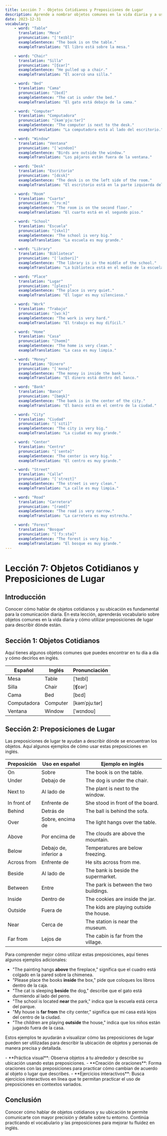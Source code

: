```yaml
---
title: Lección 7 - Objetos Cotidianos y Preposiciones de Lugar
description: Aprende a nombrar objetos comunes en la vida diaria y a usar preposiciones para describir su ubicación.
date: 2023-12-31
vocabulary:
    - word: "Table"
      translation: "Mesa"
      pronunciation: "[ˈteɪbl]"
      exampleSentence: "The book is on the table."
      exampleTranslation: "El libro está sobre la mesa."

    - word: "Chair"
      translation: "Silla"
      pronunciation: "[ʧɛər]"
      exampleSentence: "He pulled up a chair."
      exampleTranslation: "Él acercó una silla."

    - word: "Bed"
      translation: "Cama"
      pronunciation: "[bɛd]"
      exampleSentence: "The cat is under the bed."
      exampleTranslation: "El gato está debajo de la cama."

    - word: "Computer"
      translation: "Computadora"
      pronunciation: "[kəmˈpjuːtər]"
      exampleSentence: "The computer is next to the desk."
      exampleTranslation: "La computadora está al lado del escritorio."

    - word: "Window"
      translation: "Ventana"
      pronunciation: "[ˈwɪndoʊ]"
      exampleSentence: "Birds are outside the window."
      exampleTranslation: "Los pájaros están fuera de la ventana."

    - word: "Desk"
      translation: "Escritorio"
      pronunciation: "[dɛsk]"
      exampleSentence: "The desk is on the left side of the room."
      exampleTranslation: "El escritorio está en la parte izquierda del cuarto."

    - word: "Room"
      translation: "Cuarto"
      pronunciation: "[ruːm]"
      exampleSentence: "The room is on the second floor."
      exampleTranslation: "El cuarto está en el segundo piso."

    - word: "School"
      translation: "Escuela"
      pronunciation: "[skʌl]"
      exampleSentence: "The school is very big."
      exampleTranslation: "La escuela es muy grande."

    - word: "Library"
      translation: "Biblioteca"
      pronunciation: "[ˈlaɪbəri]"
      exampleSentence: "The library is in the middle of the school."
      exampleTranslation: "La biblioteca está en el medio de la escuela."

    - word: "Place"
      translation: "Lugar"
      pronunciation: "[pleɪs]"
      exampleSentence: "The place is very quiet."
      exampleTranslation: "El lugar es muy silencioso."

    - word: "Work"
      translation: "Trabajo"
      pronunciation: "[wɜːk]"
      exampleSentence: "The work is very hard."
      exampleTranslation: "El trabajo es muy difícil."

    - word: "Home"
      translation: "Casa"
      pronunciation: "[həʊm]"
      exampleSentence: "The home is very clean."
      exampleTranslation: "La casa es muy limpia."

    - word: "Money"
      translation: "Dinero"
      pronunciation: "[ˈmʌnə]"
      exampleSentence: "The money is inside the bank."
      exampleTranslation: "El dinero está dentro del banco."

    - word: "Bank"
      translation: "Banco"
      pronunciation: "[bæŋk]"
      exampleSentence: "The bank is in the center of the city."
      exampleTranslation: "El banco está en el centro de la ciudad."

    - word: "City"
      translation: "Ciudad"
      pronunciation: "[ˈsɪti]"
      exampleSentence: "The city is very big."
      exampleTranslation: "La ciudad es muy grande."

    - word: "Center"
      translation: "Centro"
      pronunciation: "[ˈsentə]"
      exampleSentence: "The center is very big."
      exampleTranslation: "El centro es muy grande."

    - word: "Street"
      translation: "Calle"
      pronunciation: "[ˈstreɪt]"
      exampleSentence: "The street is very clean."
      exampleTranslation: "La calle es muy limpia."

    - word: "Road"
      translation: "Carretera"
      pronunciation: "[rəʊd]"
      exampleSentence: "The road is very narrow."
      exampleTranslation: "La carretera es muy estrecha."

    - word: "Forest"
      translation: "Bosque"
      pronunciation: "[ˈfɔːstə]"
      exampleSentence: "The forest is very big."
      exampleTranslation: "El bosque es muy grande."
---
```


# Lección 7: Objetos Cotidianos y Preposiciones de Lugar

## Introducción

Conocer cómo hablar de objetos cotidianos y su ubicación es fundamental para la comunicación diaria. En esta lección, aprenderás vocabulario sobre objetos comunes en la vida diaria y cómo utilizar preposiciones de lugar para describir dónde están.

## Sección 1: Objetos Cotidianos

Aquí tienes algunos objetos comunes que puedes encontrar en tu día a día y cómo decirlos en inglés.

| Español     | Inglés   | Pronunciación |
| ----------- | -------- | ------------- |
| Mesa        | Table    | [ˈteɪbl]      |
| Silla       | Chair    | [ʧɛər]        |
| Cama        | Bed      | [bɛd]         |
| Computadora | Computer | [kəmˈpjuːtər] |
| Ventana     | Window   | [ˈwɪndoʊ]     |

<TextToSpeechPlayer mp3File={../assets/courses/english/_shared/lessons/lesson7/audio/daily-objects.mp3} />

## Sección 2: Preposiciones de Lugar

Las preposiciones de lugar te ayudan a describir dónde se encuentran los objetos. Aquí algunos ejemplos de cómo usar estas preposiciones en inglés.

| Preposición | Uso en español        | Ejemplo en inglés                       |
| ----------- | --------------------- | --------------------------------------- |
| On          | Sobre                 | The book is on the table.               |
| Under       | Debajo de             | The dog is under the chair.             |
| Next to     | Al lado de            | The plant is next to the window.        |
| In front of | Enfrente de           | She stood in front of the board.        |
| Behind      | Detrás de             | The ball is behind the sofa.            |
| Over        | Sobre, encima de      | The light hangs over the table.         |
| Above       | Por encima de         | The clouds are above the mountain.      |
| Below       | Debajo de, inferior a | Temperatures are below freezing.        |
| Across from | Enfrente de           | He sits across from me.                 |
| Beside      | Al lado de            | The bank is beside the supermarket.     |
| Between     | Entre                 | The park is between the two buildings.  |
| Inside      | Dentro de             | The cookies are inside the jar.         |
| Outside     | Fuera de              | The kids are playing outside the house. |
| Near        | Cerca de              | The station is near the museum.         |
| Far from    | Lejos de              | The cabin is far from the village.      |

<TextToSpeechPlayer mp3File={../assets/courses/english/_shared/lessons/lesson7/audio/place-prepositions.mp3} />

Para comprender mejor cómo utilizar estas preposiciones, aquí tienes algunos ejemplos adicionales:

-   "The painting hangs **above** the fireplace," significa que el cuadro está colgado en la pared sobre la chimenea.
-   "Please place the books **inside** the box," pide que coloques los libros dentro de la caja.
-   "The cat is sleeping **beside** the dog," describe que el gato está durmiendo al lado del perro.
-   "The school is located **near** the park," indica que la escuela está cerca del parque.
-   "My house is **far from** the city center," significa que mi casa está lejos del centro de la ciudad.
-   "The children are playing **outside** the house," indica que los niños están jugando fuera de la casa.

<TextToSpeechPlayer mp3File={../assets/courses/english/_shared/lessons/lesson7/audio/place-prepositions-2.mp3} />

Estos ejemplos te ayudarán a visualizar cómo las preposiciones de lugar pueden ser utilizadas para describir la ubicación de objetos y personas de manera precisa y detallada.

<!-- prettier-ignore -->
<TipBox>
-   **Práctica visual**: Observa objetos a tu alrededor y describe su ubicación usando estas preposiciones.
-   **Creación de oraciones**: Forma oraciones con las preposiciones para practicar cómo cambian de acuerdo al objeto o lugar que
    describes.
-   **Ejercicios interactivos**: Busca ejercicios interactivos en línea que te permitan practicar el uso de preposiciones en contextos variados.
</TipBox>

## Conclusión

Conocer cómo hablar de objetos cotidianos y su ubicación te permite comunicarte con mayor precisión y detalle sobre tu entorno. Continúa practicando el vocabulario y las preposiciones para mejorar tu fluidez en inglés.

